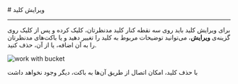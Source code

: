 

<Layout>
<Head>
<title>مستندات ویرایش کلید باکت - لیارا</title>
<meta property="og:title" content="مستندات خدمات رایانش ابری لیارا" />
<meta property="og:description" content="مستندات مربوط به نحوه ویرایش کلید باکت در فضای ذخیره‌سازی ابری در لیارا"  />
</Head>
# ویرایش کلید
<hr className="mb-2" />


برای ویرایش کلید باید روی سه نقطه کنار کلید مدنظرتان، کلیک کرده و پس از کلیک روی گزینه‌ی **ویرایش**،
می‌توانید توضیحات مربوط به کلید را تغییر دهید و یا باکت‌های مدنظرتان را به آن اضافه، یا از آن، حذف کنید. 

<div className="h-4" />
<img src="https://media.liara.ir/docs/remove-bucket-from-key.gif" alt="work with bucket" />
<div className="h-4" />

<Alert variant="info">
<p>
با حذف کلید، امکان اتصال از طریق آن‌ها به باکت، دیگر وجود نخواهد داشت
</p>
</Alert>

</Layout>